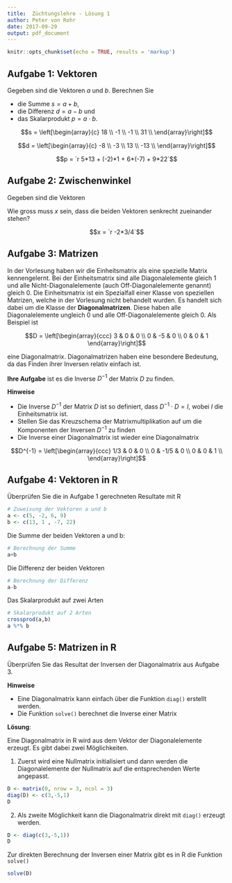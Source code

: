 ```yaml
---
title:  Züchtungslehre - Lösung 1
author: Peter von Rohr
date: 2017-09-29
output: pdf_document
---
```


```r
knitr::opts_chunk$set(echo = TRUE, results = 'markup')
```


## Aufgabe 1: Vektoren

Gegeben sind die Vektoren $a$ und $b$. Berechnen Sie 

* die Summe $s = a+b$, 
* die Differenz $d = a-b$ und 
* das Skalarprodukt $p = a\cdot b$. 

\begin{center}
$a = \left[\begin{array}{c}
  5  \\ 
  -2 \\ 
  6  \\ 
  9  \\
  \end{array}\right]$, \hspace{2ex} 
$b = \left[\begin{array}{c}
  13  \\ 
  1   \\ 
  -7  \\ 
  22  \\
  \end{array}\right]$
\end{center}

<!-- Tragen Sie das Resultat für die Summe im Vektor s ein -->

$$s = \left[\begin{array}{c}
  18 \\ 
  -1 \\ 
  -1 \\ 
  31 \\
  \end{array}\right]$$

<!-- Tragen Sie das Resultat für die Differenz im Vektor d ein -->

$$d = \left[\begin{array}{c}
   -8 \\ 
   -3 \\ 
   13 \\ 
   -13 \\
  \end{array}\right]$$

<!-- Tragen Sie das Resultat für das Skalarprodukt in der Variablen p ein. --
  -- Mit `r 5*13 + (-2)*1 + 6*(-7) + 9*22` kann das Skalarprodukt direkt   --
  -- berechnet werden.                                                     --
  -->

$$p = `r 5*13 + (-2)*1 + 6*(-7) + 9*22`$$

## Aufgabe 2: Zwischenwinkel

Gegeben sind die Vektoren 

\begin{center}
$a = \left[\begin{array}{c}
  3  \\ 
  0 \\ 
  4  
  \end{array}\right]$ und  
$b = \left[\begin{array}{c}
  2  \\ 
  13 \\ 
  x  
  \end{array}\right]$
\end{center}

Wie gross muss $x$ sein, dass die beiden Vektoren senkrecht zueinander stehen?

<!-- Tragen Sie Ihr Resultat für x hier ein. Versuchen Sie x direkt mit einer --
  -- Formel in R zu berechnen.                                                --
  -->

$$x = `r -2*3/4`$$


## Aufgabe 3: Matrizen

In der Vorlesung haben wir die Einheitsmatrix als eine spezielle Matrix kennengelernt. Bei der Einheitsmatrix sind alle Diagonalelemente gleich $1$ und alle Nicht-Diagonalelemente (auch Off-Diagonalelemente genannt) gleich $0$. Die Einheitsmatrix ist ein Spezialfall einer Klasse von speziellen Matrizen, welche in der Vorlesung nicht behandelt wurden. Es handelt sich dabei um die Klasse der __Diagonalmatrizen__. Diese haben alle Diagonalelemente ungleich $0$ und alle Off-Diagonalelemente gleich $0$. Als Beispiel ist 

$$D = \left[\begin{array}{ccc}
   3  &  0  &  0 \\
   0  &  -5  &  0 \\
   0  &   0  &  1
 \end{array}\right]$$
 
eine Diagonalmatrix. Diagonalmatrizen haben eine besondere Bedeutung, da das Finden ihrer Inversen relativ einfach ist. 

__Ihre Aufgabe__ ist es die Inverse $D^{-1}$ der Matrix $D$ zu finden. 

__Hinweise__

* Die Inverse $D^{-1}$ der Matrix $D$ ist so definiert, dass $D^{-1} \cdot D = I$, wobei $I$ die Einheitsmatrix ist.
* Stellen Sie das Kreuzschema der Matrixmultiplikation auf um die Komponenten der Inversen $D^{-1}$ zu finden
* Die Inverse einer Diagonalmatrix ist wieder eine Diagonalmatrix

<!-- Geben Sie die Inverse D^{-1} hier -->
$$D^{-1} = \left[\begin{array}{ccc}
    1/3  &  0      & 0   \\
    0    &  -1/5   & 0   \\
    0    &  0      & 1   \\
 \end{array}\right]$$


## Aufgabe 4: Vektoren in R

Überprüfen Sie die in Aufgabe 1 gerechneten Resultate mit R

<!-- Geben Sie ihre Antwort hier. Mit der folgenden Anweisung --
  -- werden die Zeilen zwischen den drei Backticks (```) als  --
  -- R-code ausgeführt. Zur Kontrolle können sie die          --
  -- R-Statements auch in der Console ausführen lassen.       --
  -- Als Beispiel können wir den Vektor a wie folgt zuweisen  --
  
```r
a <- c(5, -2, 6, 9)
```

  -- Führen Sie die analoge Zuweisung für den Vektor b aus    --
  -- und berechnen Sie daraus die Summe und die Differenz.    --
  -- Für das Skalarprodukt steht die Funktion crossprod()     --
  -- oder der Operaptor %*% zur Verfügung.                    --
-->

```r
# Zuweisung der Vektoren a und b
a <- c(5, -2, 6, 9)
b <- c(13, 1 , -7, 22)
```

Die Summe der beiden Vektoren a und b:

```r
# Berechnung der Summe
a+b
```

Die Differenz der beiden Vektoren

```r
# Berechnung der Differenz
a-b
```

Das Skalarprodukt auf zwei Arten

```r
# Skalarprodukt auf 2 Arten
crossprod(a,b)
a %*% b
```


## Aufgabe 5: Matrizen in R

Überprüfen Sie das Resultat der Inversen der Diagonalmatrix aus Aufgabe 3.

__Hinweise__

* Eine Diagonalmatrix kann einfach über die Funktion `diag()` erstellt werden.
* Die Funktion `solve()` berechnet die Inverse einer Matrix

<!-- Geben Sie ihre Antwort hier. Definieren Sie die Matrix D mit --
  -- der Funktion diag(). Berechnen Sie die Inverse mit solve().  -- 
  -->
  
__Lösung__:

Eine Diagonalmatrix in R wird aus dem Vektor der Diagonalelemente erzeugt. Es gibt dabei zwei Möglichkeiten. 

1. Zuerst wird eine Nullmatrix initialisiert und dann werden die Diagonalelemente der Nullmatrix auf die entsprechenden Werte angepasst.

```r
D <- matrix(0, nrow = 3, ncol = 3)
diag(D) <- c(3,-5,1)
D
```

2. Als zweite Möglichkeit kann die Diagonalmatrix direkt mit `diag()` erzeugt werden.

```r
D <- diag(c(3,-5,1))
D
```

Zur direkten Berechnung der Inversen einer Matrix gibt es in R die Funktion `solve()`

```r
solve(D)
```

